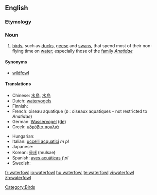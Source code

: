 ==English==

===Etymology===
{{compound|water|fowl}}

===Noun===
{{wikipedia}}
{{en-noun|waterfowl}}

# [[bird]]s, such as [[duck]]s, [[geese]] and [[swan]]s, that spend most of their non-flying time on [[water]]; especially those of the [[family]] ''[[Anatidae]]''

====Synonyms====
* [[wildfowl]]

====Translations====
{{trans-top|birds that spend most of their non-flying time on water}}
* Chinese: [[水鳥]], [[水鸟]]
* Dutch: [[watervogels]]
* Finnish: {{t+|fi|vesilintu}}
* French: oiseau aquatique {{m}} (''p'' : oiseaux aquatiques - not restricted to ''Anatidae'')
* German: [[Wasservogel]] {{m}} [[:de:Wasservogel|(de)]]
* Greek: [[υδρόβια πουλιά]] {{p}}
{{trans-mid}}
* Hungarian: {{t+|hu|vízimadár}}
* Italian: [[uccelli acquatici]] ''m pl''
* Japanese: {{t+|ja|鴨|sc=Jpan}}
* Korean: [[물새]] (mulsae)
* Spanish: [[aves acuáticas]] ''f pl''
* Swedish: {{t+|sv|sjöfågel|c}}
{{trans-bottom}}

[[Category:Birds]]

[[fr:waterfowl]]
[[io:waterfowl]]
[[hu:waterfowl]]
[[te:waterfowl]]
[[vi:waterfowl]]
[[zh:waterfowl]]